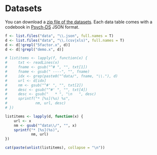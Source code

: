 # Datasets {#datasets}

You can download a [zip file of the datasets](data/data.zip). Each data table comes with a codebook in [Psych-DS](https://psych-ds.github.io/) JSON format.

```r
f <- list.files("data", "\\.json", full.names = T)
d <- list.files("data", "\\.(csv|xls)", full.names = T)
d <- d[!grepl("5factor.x", d)]
d <- d[!grepl("demo.x", d)]

# listitems <- lapply(f, function(x) {
#     txt <- readLines(x)
#     fname <- gsub("^# ", "", txt[1])
#     fname <- gsub(" ----", "", fname)
#     idx <- grep(paste0("^data/", fname, "\\."), d)
#     url <- d[idx]
#     nm <- gsub("^#' ", "", txt[2])
#     desc <- gsub("^#' ", "", txt[4])
#     desc <- gsub("   * ", "\n   ", desc)
#     sprintf("* [%s](%s) %s",
#             nm, url, desc)
# })

listitems <- lapply(d, function(x) {
    url <- x
    nm <- gsub("^data\\/", "", x)
    sprintf("* [%s](%s)",
            nm, url)
})

cat(paste(unlist(listitems), collapse = "\n"))
```

